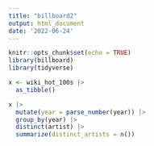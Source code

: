 ```yaml
---
title: "billboard2"
output: html_document
date: '2022-06-24'
---
```


```r
knitr::opts_chunk$set(echo = TRUE)
library(billboard)
library(tidyverse)
```

```r
x <- wiki_hot_100s |> 
  as_tibble()
```

```r
x |> 
  mutate(year = parse_number(year)) |> 
  group_by(year) |> 
  distinct(artist) |> 
  summarize(distinct_artists = n())
```

